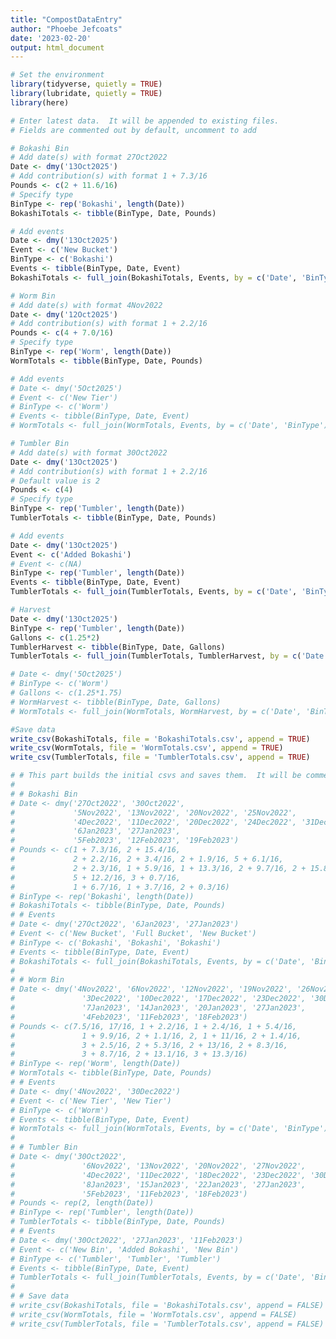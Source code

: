 ```yaml
---
title: "CompostDataEntry"
author: "Phoebe Jefcoats"
date: '2023-02-20'
output: html_document
---
```


```r
# Set the environment
library(tidyverse, quietly = TRUE)
library(lubridate, quietly = TRUE)
library(here)
```

```r
# Enter latest data.  It will be appended to existing files.
# Fields are commented out by default, uncomment to add

# Bokashi Bin
# Add date(s) with format 27Oct2022
Date <- dmy('13Oct2025')
# Add contribution(s) with format 1 + 7.3/16
Pounds <- c(2 + 11.6/16)
# Specify type
BinType <- rep('Bokashi', length(Date))
BokashiTotals <- tibble(BinType, Date, Pounds)

# Add events
Date <- dmy('13Oct2025')
Event <- c('New Bucket')
BinType <- c('Bokashi')
Events <- tibble(BinType, Date, Event)
BokashiTotals <- full_join(BokashiTotals, Events, by = c('Date', 'BinType'))

# Worm Bin
# Add date(s) with format 4Nov2022
Date <- dmy('12Oct2025')
# Add contribution(s) with format 1 + 2.2/16
Pounds <- c(4 + 7.0/16)
# Specify type 
BinType <- rep('Worm', length(Date))
WormTotals <- tibble(BinType, Date, Pounds)

# Add events
# Date <- dmy('5Oct2025')
# Event <- c('New Tier')
# BinType <- c('Worm')
# Events <- tibble(BinType, Date, Event)
# WormTotals <- full_join(WormTotals, Events, by = c('Date', 'BinType'))

# Tumbler Bin
# Add date(s) with format 30Oct2022
Date <- dmy('13Oct2025')
# Add contribution(s) with format 1 + 2.2/16
# Default value is 2
Pounds <- c(4)
# Specify type
BinType <- rep('Tumbler', length(Date))
TumblerTotals <- tibble(BinType, Date, Pounds)

# Add events
Date <- dmy('13Oct2025')
Event <- c('Added Bokashi')
# Event <- c(NA)
BinType <- rep('Tumbler', length(Date))
Events <- tibble(BinType, Date, Event)
TumblerTotals <- full_join(TumblerTotals, Events, by = c('Date', 'BinType'))

# Harvest
Date <- dmy('13Oct2025')
BinType <- rep('Tumbler', length(Date))
Gallons <- c(1.25*2)
TumblerHarvest <- tibble(BinType, Date, Gallons)
TumblerTotals <- full_join(TumblerTotals, TumblerHarvest, by = c('Date', 'BinType'))

# Date <- dmy('5Oct2025')
# BinType <- c('Worm')
# Gallons <- c(1.25*1.75)
# WormHarvest <- tibble(BinType, Date, Gallons)
# WormTotals <- full_join(WormTotals, WormHarvest, by = c('Date', 'BinType'))

#Save data
write_csv(BokashiTotals, file = 'BokashiTotals.csv', append = TRUE)
write_csv(WormTotals, file = 'WormTotals.csv', append = TRUE)
write_csv(TumblerTotals, file = 'TumblerTotals.csv', append = TRUE)
```


```r
# # This part builds the initial csvs and saves them.  It will be commented out after the first run and moved to the end of the script.
# 
# # Bokashi Bin
# Date <- dmy('27Oct2022', '30Oct2022',
#             '5Nov2022', '13Nov2022', '20Nov2022', '25Nov2022',
#             '4Dec2022', '11Dec2022', '20Dec2022', '24Dec2022', '31Dec2022',
#             '6Jan2023', '27Jan2023',
#             '5Feb2023', '12Feb2023', '19Feb2023')
# Pounds <- c(1 + 7.3/16, 2 + 15.4/16,
#             2 + 2.2/16, 2 + 3.4/16, 2 + 1.9/16, 5 + 6.1/16,
#             2 + 2.3/16, 1 + 5.9/16, 1 + 13.3/16, 2 + 9.7/16, 2 + 15.8/16,
#             5 + 12.2/16, 3 + 0.7/16,
#             1 + 6.7/16, 1 + 3.7/16, 2 + 0.3/16)
# BinType <- rep('Bokashi', length(Date))
# BokashiTotals <- tibble(BinType, Date, Pounds)
# # Events
# Date <- dmy('27Oct2022', '6Jan2023', '27Jan2023')
# Event <- c('New Bucket', 'Full Bucket', 'New Bucket')
# BinType <- c('Bokashi', 'Bokashi', 'Bokashi')
# Events <- tibble(BinType, Date, Event)
# BokashiTotals <- full_join(BokashiTotals, Events, by = c('Date', 'BinType'))
# 
# # Worm Bin
# Date <- dmy('4Nov2022', '6Nov2022', '12Nov2022', '19Nov2022', '26Nov2022',
#               '3Dec2022', '10Dec2022', '17Dec2022', '23Dec2022', '30Dec2022',
#               '7Jan2023', '14Jan2023', '20Jan2023', '27Jan2023',
#               '4Feb2023', '11Feb2023', '18Feb2023')
# Pounds <- c(7.5/16, 17/16, 1 + 2.2/16, 1 + 2.4/16, 1 + 5.4/16,
#               1 + 9.9/16, 2 + 1.1/16, 2, 1 + 11/16, 2 + 1.4/16,
#               3 + 2.5/16, 2 + 5.3/16, 2 + 13/16, 2 + 8.3/16,
#               3 + 8.7/16, 2 + 13.1/16, 3 + 13.3/16)
# BinType <- rep('Worm', length(Date))
# WormTotals <- tibble(BinType, Date, Pounds)
# # Events
# Date <- dmy('4Nov2022', '30Dec2022')
# Event <- c('New Tier', 'New Tier')
# BinType <- c('Worm')
# Events <- tibble(BinType, Date, Event)
# WormTotals <- full_join(WormTotals, Events, by = c('Date', 'BinType'))
# 
# # Tumbler Bin
# Date <- dmy('30Oct2022',
#               '6Nov2022', '13Nov2022', '20Nov2022', '27Nov2022',
#               '4Dec2022', '11Dec2022', '18Dec2022', '23Dec2022', '30Dec2022',
#               '8Jan2023', '15Jan2023', '22Jan2023', '27Jan2023',
#               '5Feb2023', '11Feb2023', '18Feb2023')
# Pounds <- rep(2, length(Date))
# BinType <- rep('Tumbler', length(Date))
# TumblerTotals <- tibble(BinType, Date, Pounds)
# # Events
# Date <- dmy('30Oct2022', '27Jan2023', '11Feb2023')
# Event <- c('New Bin', 'Added Bokashi', 'New Bin')
# BinType <- c('Tumbler', 'Tumbler', 'Tumbler')
# Events <- tibble(BinType, Date, Event)
# TumblerTotals <- full_join(TumblerTotals, Events, by = c('Date', 'BinType'))
# 
# # Save data
# write_csv(BokashiTotals, file = 'BokashiTotals.csv', append = FALSE)
# write_csv(WormTotals, file = 'WormTotals.csv', append = FALSE)
# write_csv(TumblerTotals, file = 'TumblerTotals.csv', append = FALSE)
```

